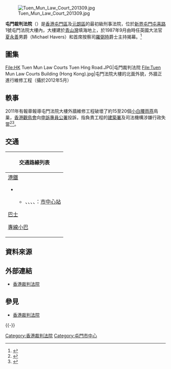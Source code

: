 {{Coord|22.39034|113.97559|display=title}}
{{Infobox_High_Court
|court_name = 屯門裁判法院<br>The Tuen Mun Magistrates' Courts
|imagesize = 150px
|caption = 
|established = 1987年9月24日
|location = [[新界|新界]][[屯門|屯門]][[屯喜路|屯喜路]]1號屯門法院大樓
|jurisdiction = {{HKG}}
|authority = 《裁判官條例》
|appeals = [[香港高等法院原訟法庭|香港高等法院原訟法庭]]
|terms = <!-- length of court term for judges-->
|positions = <!-- number of positions/seats on court-->
|website = http://www.judiciary.gov.hk
|chiefjudgetitle =主任裁判官
|chiefjudgename = [[張潔宜|張潔宜]]（署理）
|termstart = <!-- year current chief became chief-->
|termend = <!-- year term for current chief as chief ends, if applicable-->
|termend2 = <!-- year term of current chief ends if applicable-->
}}

[[File:Tuen_Mun_Law_Court_201309.jpg|thumb]]

'''屯門裁判法院'''（{{lang-en|Tuen Mun Magistrates' Courts}}）是[[香港|香港]][[屯門區|屯門區]]及[[元朗區|元朗區]]的最初級刑事法院，位於[[新界|新界]][[屯門|屯門]][[屯喜路|屯喜路]]1號屯門法院大樓內，大樓建於[[青山灣|青山灣]]填海地上，於1987年9月由時任英國大法官[[夏永善|夏永善]]男爵（Michael Havers）和首席按察司[[羅弼時|羅弼時]]爵士主持揭幕。<ref>{{cite news|title=新界區第四座大型法院 屯門法院昨開幕 夏永善及羅弼時剪綵並致詞|date=1987-09-25|url=https://mmis.hkpl.gov.hk///c/portal/cover?c=QF757YsWv59H%2FuxqfBwEJPoIK6%2F7yZ1j#.WmOD91rUy3U.link|publisher=大公報}}</ref>

==圖集==
<gallery>
File:HK Tuen Mun Law Courts Tuen Hing Road.JPG|屯門裁判法院
File:Tuen Mun Law Courts Building (Hong Kong).jpg|屯門法院大樓的北面外貌，外牆正進行維修工程（攝於2012年5月）
</gallery>

==軼事==
2011年有報章報導屯門法院大樓外牆維修工程破壞了約15至20個[[小白腰雨燕|小白腰雨燕]]鳥巢，[[香港觀鳥會|香港觀鳥會]]向[[申訴專員公署|申訴專員公署]]投訴，指負責工程的[[建築署|建築署]]及司法機構涉嫌行政失當<ref>{{cite news | title = 屯門法院修外牆　鳥巢被封雨燕枉死兩部門受責 | date = 2011-08-24 | url = http://hk.apple.nextmedia.com/news/art/20110824/15551499 | work = 蘋果日報 | quote =  | accessdate = 2012-05-21 | archive-date = 2015-08-11 | archive-url = https://web.archive.org/web/20150811043023/http://hk.apple.nextmedia.com/news/art/20110824/15551499 | dead-url = no }}</ref><ref>{{cite news | title = 屯門法院涉違法拆燕巢 | date = 2011-08-23 | url = http://orientaldaily.on.cc/cnt/news/20110823/00176_032.html | work = 東方日報 | quote =  | accessdate = 2012-05-21 | archive-date = 2015-08-10 | archive-url = https://web.archive.org/web/20150810084201/http://orientaldaily.on.cc/cnt/news/20110823/00176_032.html | dead-url = no }}</ref>。

==交通==
{| class="mw-collapsible mw-collapsed wikitable" style="background:white; margin: 0 auto; width: auto;" 
! 交通路線列表
|-
|
;[[港鐵|港鐵]]
*{{港鐵路線標誌|LRT}}
**{{港鐵路線標誌|505}}、{{港鐵路線標誌|507}}、{{港鐵路線標誌|614}}、{{港鐵路線標誌|614P}}、{{港鐵路線標誌|751}}：[[市中心站_(香港)|市中心站]]
;[[香港巴士|巴士]]
{{九龍新界巴士簡單列表|52X|58M|58X|60M|60X|61X|62P|62X|63X|68A|259S|260B|260X|261X|263|263A|263C|506|K51|K52|K53|K58|N260}}
{{過海隧道巴士簡單列表|960|960A|960B|960C|960P|960X|961|961P|P960|N969}}{{大嶼山巴士簡單列表|A33X|E33|E36A|E37C|N30|NA33|NA36|NA37}}
;[[香港小巴|專線小巴]]
{{新界專線小巴簡單列表|40|42|43|43A|43B|43C|43S|44|44B1|46|46A|47S|48S|49S|610S|N44B}}
|}

==資料來源==
{{Reflist}}

== 外部連結 ==
*[https://web.archive.org/web/20060710115620/http://www.judiciary.gov.hk/tc/crt_services/pphlt/html/mag.htm 香港裁判法院]

==參見==
{{portal|香港|法律}}
*[[香港裁判法院|香港裁判法院]]

{{-}}
{{香港司法體系}}


[[Category:香港裁判法院|Category:香港裁判法院]]
[[Category:屯門市中心|Category:屯門市中心]]